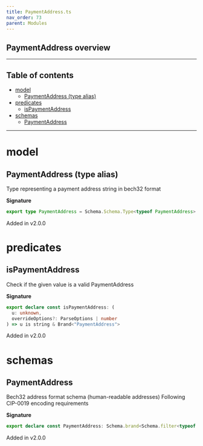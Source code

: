 ```yaml
---
title: PaymentAddress.ts
nav_order: 73
parent: Modules
---
```


## PaymentAddress overview

---

<h2 className="text-delta">Table of contents</h2>

- [model](#model)
  - [PaymentAddress (type alias)](#paymentaddress-type-alias)
- [predicates](#predicates)
  - [isPaymentAddress](#ispaymentaddress)
- [schemas](#schemas)
  - [PaymentAddress](#paymentaddress)

---

# model

## PaymentAddress (type alias)

Type representing a payment address string in bech32 format

**Signature**

```ts
export type PaymentAddress = Schema.Schema.Type<typeof PaymentAddress>
```

Added in v2.0.0

# predicates

## isPaymentAddress

Check if the given value is a valid PaymentAddress

**Signature**

```ts
export declare const isPaymentAddress: (
  u: unknown,
  overrideOptions?: ParseOptions | number
) => u is string & Brand<"PaymentAddress">
```

Added in v2.0.0

# schemas

## PaymentAddress

Bech32 address format schema (human-readable addresses)
Following CIP-0019 encoding requirements

**Signature**

```ts
export declare const PaymentAddress: Schema.brand<Schema.filter<typeof Schema.String>, "PaymentAddress">
```

Added in v2.0.0
